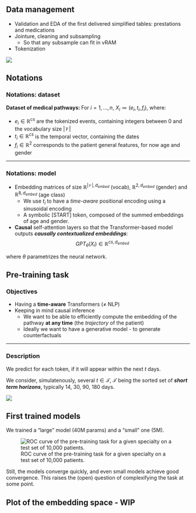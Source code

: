 ## Data management {.unnumbered}

- Validation and EDA of the first delivered simplified tables: prestations and medications
- Jointure, cleaning and subsampling
  - So that any subsample can fit in vRAM
- Tokenization

![](images/tokenized_data.png){fig-align="center"}

## Notations {.unnumbered}
### Notations: dataset {.unnumbered}

**Dataset of medical pathways: ** For $i = 1, \dots, n$, $X_i \coloneqq (e_i, t_i, f_i)$, where:

::: {.incremental}
-  $e_i \in \mathbb{R}^{cs}$ are the tokenized events,  containing integers between $0$ and the vocabulary size $\lvert \mathcal{V} \rvert$
- $t_i \in \mathbb{R}^{cs}$ is the temporal vector, containing the dates
- $f_i \in \mathbb{R}^{2}$ corresponds to the patient general features, for now age and gender
:::

---

### Notations: model {.unnumbered}


- Embedding matrices of size $\mathbb{R}^{\lvert \mathcal{V} \rvert, d_{embed}}$ (vocab),  $\mathbb{R}^{2, d_{embed}}$ (gender) and $\mathbb{R}^{8, d_{embed}}$ (age class)
  - We use $t_i$ to have a _time-aware_ positional encoding using a sinusoidal encoding
  - A symbolic [START] token, composed of the summed embeddings of age and gender.

- **Causal** self-attention layers so that the Transformer-based model outputs ***causally contextualized embeddings***:
$$ GPT_{\theta}(X_i) \in \mathbb{R}^{cs, d_{embed}}$$

where $\theta$ parametrizes the neural network.

## Pre-training task {.unnumbered}

### Objectives {.unnumbered}

:::{.incremental}
- Having a **time-aware** Transformers ($\neq$ NLP)
- Keeping in mind causal inference
  - We want to be able to efficiently compute the embedding of the pathway **at any time** (the *trajectory* of the patient)
  - Ideally we want to have a generative model - to generate counterfactuals
:::


---

### Description {.unnumbered}

We predict for each token, if it will appear within the next $t$ days.

 We consider, simulatenously, several $t \in \mathcal{T}$, $\mathcal{T}$ being the sorted set of ***short term horizons***, typically 14, 30, 90, 180 days.


![](images/GPT-pretraining.png)

## First trained models {.unnumbered}


We trained a "large" model (40M params) and a "small" one (5M).

![ROC curve of the pre-training task for a given specialty on a test set of 10,000 patients.](../technical_report/images/GPT_results/roc_spe_3.png)

Still, the models converge quickly, and even small models achieve good convergence. This raises the (open) question of complexifying the task at some point.

## Plot of the embedding space - WIP {.unnumbered}
